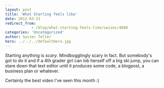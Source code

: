 ```yaml
---
layout: post
title: 'What Starting feels like'
date: 2012-03-21
redirect_from: 
            - /blog/what-starting-feels-like/swizec/4040
categories: 'Uncategorized'
author: Swizec Teller
hero: ../../../defaultHero.jpg
---
```

Starting anything is _scary_. Mindbogglingly scary in fact. But somebody's got to do it and if a 4th grader girl can lob herself off a big ski jump, you can stare down that text editor until it produces some code, a blogpost, a business plan or whatever.



Certainly the best video I've seen this month :)